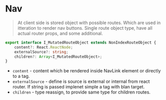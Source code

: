 
<Meta of={NavStories} />

# Nav

<Primary />

>At client side is stored object with possible routes. Which are used in itteration to render nav buttons.
>Single route object type, have all actual router props, and some additional.

```ts
export interface I_MutatedRouteObject extends NonIndexRouteObject {
    content?: React.ReactNode;
    externalSource?: string;
    children?: Array<I_MutatedRouteObject>;
}
```

- `content` - content which be rendered inside NavLink element or directly to a tag.
- `externalSource` - define is source is external or internal from react router. If string is passed implenet simple a tag with blan target.
- `children` - type reassign, to provide same type for children routes.
